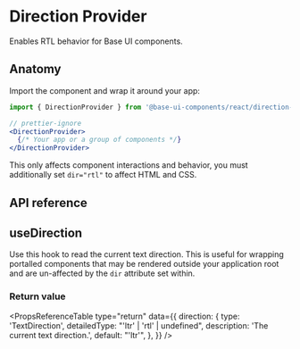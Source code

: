 # Direction Provider

<Subtitle>Enables RTL behavior for Base UI components.</Subtitle>
<Meta
  name="description"
  content="A direction provider component that enables RTL behavior for Base UI components."
/>

<Demo path="./demos/hero" />

## Anatomy

Import the component and wrap it around your app:

```jsx title="Anatomy"
import { DirectionProvider } from '@base-ui-components/react/direction-provider';

// prettier-ignore
<DirectionProvider>
  {/* Your app or a group of components */}
</DirectionProvider>
```

This only affects component interactions and behavior, you must additionally set `dir="rtl"` to affect HTML and CSS.

## API reference

<Reference component="DirectionProvider" />

## useDirection

Use this hook to read the current text direction. This is useful for wrapping portalled components that may be rendered outside your application root and are un-affected by the `dir` attribute set within.

### Return value

<PropsReferenceTable
  type="return"
  data={{
    direction: {
      type: 'TextDirection',
      detailedType: "'ltr' | 'rtl' | undefined",
      description: 'The current text direction.',
      default: "'ltr'",
    },
  }}
/>

